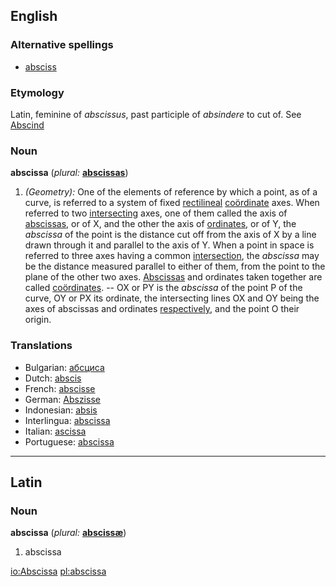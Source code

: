 ==English==

===Alternative spellings===
* [[absciss]]

===Etymology===
Latin, feminine of ''abscissus'', past participle of ''absindere'' to cut of. See [[Abscind]] 

===Noun===
'''abscissa'''  (''plural:'' '''[[abscissas]]''')
# ''(Geometry):'' One of the elements of reference by which a point, as of a curve, is referred to a system of fixed [[rectilineal]] [[coördinate]] axes.  When referred to two [[intersecting]] axes, one of them called the axis of [[abscissas]], or of X, and the other the axis of [[ordinate]]s, or of Y, the ''abscissa'' of the point is the distance cut off from the axis of X by a line drawn through it and parallel to the axis of Y.  When a point in space is referred to three axes having a common [[intersection]], the ''abscissa'' may be the distance measured parallel to either of them, from the point to the plane of the other two axes.  [[Abscissas]] and ordinates taken together are called [[coördinates]].  -- OX or PY is the ''abscissa'' of the point P of the curve, OY or PX its ordinate, the intersecting lines OX and OY being the axes of abscissas and ordinates [[respectively]], and the point O their origin.

===Translations===
*Bulgarian: [[абсциса]] {{f}}
*Dutch: [[abscis]] {{f}}
*French: [[abscisse]] {{f}}
*German: [[Abszisse]] {{f}}
*Indonesian: [[absis]]
*Interlingua: [[abscissa]]
*Italian: [[ascissa]] {{f}}
*Portuguese: [[abscissa]]

----

==Latin==
===Noun===
'''abscissa'''  (''plural:'' '''[[abscissæ]]''')
# abscissa
[[io:Abscissa]]
[[pl:abscissa]]
